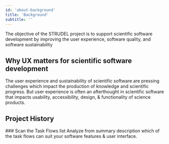 ```yaml
---
id: 'about-background'
title: 'Background'
subtitle: ''
---
```



<Hero>
The objective of the STRUDEL project is to support scientific software development by improving the user experience, software quality, and software sustainability
</Hero>

<PageContainer>

## Why UX matters for scientific software development

The user experience and sustainability of scientific software are pressing challenges which  impact the production of knowledge and scientific progress. But user experience is often an afterthought in scientific software that impacts usability, accessibility, design, & functionality of science products.

## Project History
<ContentStepper>
    <ContentStep>
      <StepLabel>
        ### Scan the Task Flows list
      </StepLabel>
      <StepContent>
        Analyze from summary description which of the task flows can suit your software features & user interface.
      </StepContent>
    </ContentStep>
</ContentStepper>

</PageContainer>